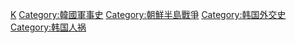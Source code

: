 [[Category:亚洲各国战争|K]]
[[Category:韓國軍事史|Category:韓國軍事史]]
[[Category:朝鮮半島戰爭|Category:朝鮮半島戰爭]]
[[Category:韩国外交史|Category:韩国外交史]]
[[Category:韩国人祸|Category:韩国人祸]]